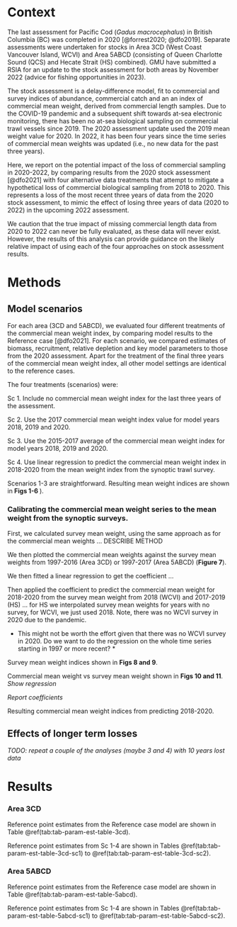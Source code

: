 
# Context

The last assessment for Pacific Cod (*Gadus macrocephalus*) in British Columbia (BC) was completed in 2020 [@forrest2020; @dfo2019].
Separate assessments were undertaken for stocks in Area 3CD (West Coast Vancouver Island, WCVI) and Area 5ABCD (consisting of Queen Charlotte Sound (QCS) and Hecate Strait (HS) combined). GMU have submitted a RSIA for an update to the stock assessment for both areas by November 2022 (advice for fishing opportunities in 2023).

The stock assessment is a delay-difference model, fit to commercial and survey indices of abundance, commercial catch and an an index of commercial mean weight, derived from commercial length samples. Due to the COVID-19 pandemic and a subsequent shift towards at-sea electronic monitoring, there has been no at-sea biological sampling on commercial trawl vessels since 2019. The 2020 assessment update used the 2019 mean weight value for 2020. In 2022, it has been four years since the time series of commercial mean weights was updated (i.e., no new data for the past three years).

Here, we report on the potential impact of the loss of commercial sampling in 2020-2022, by comparing results from the 2020 stock assessment [@dfo2021] with four alternative data treatments that attempt to mitigate a hypothetical loss of commercial biological sampling from 2018 to 2020. This represents a loss of the most recent three years of data from the 2020 stock assessment, to mimic the effect of losing three years of data (2020 to 2022) in the upcoming 2022 assessment.

We caution that the true impact of missing commercial length data from 2020 to 2022 can never be fully evaluated, as these data will never exist. However, the results of this analysis can provide guidance on the likely relative impact of using each of the four approaches on stock assessment results.

# Methods

## Model scenarios

For each area (3CD and 5ABCD), we evaluated four different treatments of the commercial mean weight index, by comparing model results to the Reference case [@dfo2021]. For each scenario, we compared estimates of biomass, recruitment, relative depletion and key model parameters to those from the 2020 assessment. Apart for the treatment of the final three years of the commercial mean weight index, all other model settings are identical to the reference cases.

The four treatments (scenarios) were:

Sc 1. Include no commercial mean weight index for the last three years of the assessment.

Sc 2. Use the 2017 commercial mean weight index value for model years 2018, 2019 and 2020.

Sc 3. Use the 2015-2017 average of the commercial mean weight index for model years 2018, 2019 and 2020.

Sc 4. Use linear regression to predict the commercial mean weight index in 2018-2020 from the mean weight index from the synoptic trawl survey.   

Scenarios 1-3 are straightforward. Resulting mean weight indices are shown in **Figs 1-6 **).

### Calibrating the commercial mean weight series to the mean weight from the synoptic surveys.

First, we calculated survey mean weight, using the same approach as for the commercial mean weights ... DESCRIBE METHOD

We then plotted the commercial mean weights against the survey mean weights from 1997-2016 (Area 3CD) or 1997-2017 (Area 5ABCD) (**Figure 7**).

We then fitted a linear regression to get the coefficient ... 

Then applied the coefficient to predict the commercial mean weight for 2018-2020 from the survey mean weight from 2018 (WCVI) and 2017-2019 (HS) ... for HS we interpolated survey mean weights for years with no survey, for WCVI, we just used 2018. Note, there was no WCVI survey in 2020 due to the pandemic.  

* This might not be worth the effort given that there was no WCVI survey in 2020. Do we want to do the regression on the whole time series starting in 1997 or more recent? *

Survey mean weight indices shown in **Figs 8 and 9**.

Commercial mean weight vs survey mean weight shown in **Figs 10 and 11**. *Show regression*

*Report coefficients*

Resulting commercial mean weight indices from predicting 2018-2020.

## Effects of longer term losses

*TODO: repeat a couple of the analyses (maybe 3 and 4) with 10 years lost data*

# Results

### Area 3CD

Reference point estimates from the Reference case model are shown in Table \@ref(tab:tab-param-est-table-3cd).

Reference point estimates from Sc 1-4 are shown in Tables \@ref(tab:tab-param-est-table-3cd-sc1) to \@ref(tab:tab-param-est-table-3cd-sc2).

### Area 5ABCD

Reference point estimates from the Reference case model are shown in Table \@ref(tab:tab-param-est-table-5abcd).

Reference point estimates from Sc 1-4 are shown in Tables \@ref(tab:tab-param-est-table-5abcd-sc1) to \@ref(tab:tab-param-est-table-5abcd-sc2).


\clearpage
